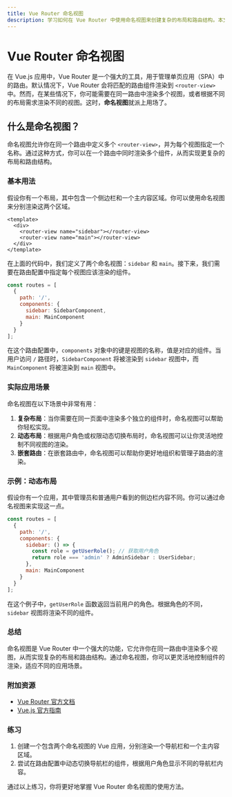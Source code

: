 ```yaml
---
title: Vue Router 命名视图
description: 学习如何在 Vue Router 中使用命名视图来创建复杂的布局和路由结构。本文适合初学者，包含详细的解释、代码示例和实际应用场景。
---
```


# Vue Router 命名视图

在 Vue.js 应用中，Vue Router 是一个强大的工具，用于管理单页应用（SPA）中的路由。默认情况下，Vue Router 会将匹配的路由组件渲染到 `<router-view>` 中。然而，在某些情况下，你可能需要在同一路由中渲染多个视图，或者根据不同的布局需求渲染不同的视图。这时，**命名视图**就派上用场了。

## 什么是命名视图？

命名视图允许你在同一个路由中定义多个 `<router-view>`，并为每个视图指定一个名称。通过这种方式，你可以在一个路由中同时渲染多个组件，从而实现更复杂的布局和路由结构。

### 基本用法

假设你有一个布局，其中包含一个侧边栏和一个主内容区域。你可以使用命名视图来分别渲染这两个区域。

```vue
<template>
  <div>
    <router-view name="sidebar"></router-view>
    <router-view name="main"></router-view>
  </div>
</template>
```

在上面的代码中，我们定义了两个命名视图：`sidebar` 和 `main`。接下来，我们需要在路由配置中指定每个视图应该渲染的组件。

```javascript
const routes = [
  {
    path: '/',
    components: {
      sidebar: SidebarComponent,
      main: MainComponent
    }
  }
];
```

在这个路由配置中，`components` 对象中的键是视图的名称，值是对应的组件。当用户访问 `/` 路径时，`SidebarComponent` 将被渲染到 `sidebar` 视图中，而 `MainComponent` 将被渲染到 `main` 视图中。

### 实际应用场景

命名视图在以下场景中非常有用：

1. **复杂布局**：当你需要在同一页面中渲染多个独立的组件时，命名视图可以帮助你轻松实现。
2. **动态布局**：根据用户角色或权限动态切换布局时，命名视图可以让你灵活地控制不同视图的渲染。
3. **嵌套路由**：在嵌套路由中，命名视图可以帮助你更好地组织和管理子路由的渲染。

### 示例：动态布局

假设你有一个应用，其中管理员和普通用户看到的侧边栏内容不同。你可以通过命名视图来实现这一点。

```javascript
const routes = [
  {
    path: '/',
    components: {
      sidebar: () => {
        const role = getUserRole(); // 获取用户角色
        return role === 'admin' ? AdminSidebar : UserSidebar;
      },
      main: MainComponent
    }
  }
];
```

在这个例子中，`getUserRole` 函数返回当前用户的角色。根据角色的不同，`sidebar` 视图将渲染不同的组件。

### 总结

命名视图是 Vue Router 中一个强大的功能，它允许你在同一路由中渲染多个视图，从而实现复杂的布局和路由结构。通过命名视图，你可以更灵活地控制组件的渲染，适应不同的应用场景。

### 附加资源

- [Vue Router 官方文档](https://router.vuejs.org/zh/)
- [Vue.js 官方指南](https://v3.vuejs.org/guide/)

### 练习

1. 创建一个包含两个命名视图的 Vue 应用，分别渲染一个导航栏和一个主内容区域。
2. 尝试在路由配置中动态切换导航栏的组件，根据用户角色显示不同的导航栏内容。

通过以上练习，你将更好地掌握 Vue Router 命名视图的使用方法。